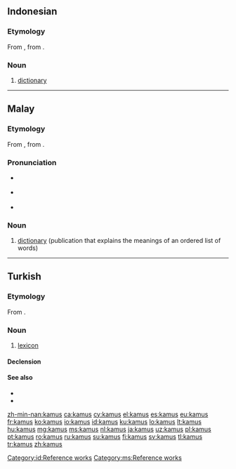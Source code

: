 {{also|ƙamus}}
==Indonesian==

===Etymology===
From {{etyl|ar|id}} {{term|قاموس|tr=qāmūs|sc=Arab|lang=ar}}, from {{etyl|grc|id}} {{term|ὠκεανός|tr=ōkeanós|sc=polytonic|lang=grc}}.

===Noun===
{{id-noun}}

# [[dictionary]]

[[Category:id:Reference works]]

----

==Malay==

===Etymology===
From {{etyl|ar|ms}} {{term|قاموس|tr=qāmūs|sc=Arab|lang=ar}}, from {{etyl|grc|ms}} {{term|ὠκεανός|tr=ōkeanós|sc=polytonic|lang=grc}}.

===Pronunciation===
* {{a|Johor-Selangor}} {{IPA|/kamos/|lang=ms}}
* {{a|Riau-Lingga}} {{IPA|/kamʊs/|lang=ms}}
* {{rhymes|amos|mos|os|lang=ms}}

===Noun===
{{head|ms|noun}}

# [[dictionary]] (publication that explains the meanings of an ordered list of words)

[[Category:ms:Reference works]]

----

==Turkish==

===Etymology===
From {{etyl|ar|tr}} {{term|lang=ar|قاموس|tr=qāmūs}}.

===Noun===
{{tr-noun|head=kāmus|u|lar}}

# {{context|obsolete|lang=tr}} [[lexicon]]

====Declension====
{{tr-noun-c|u|t|poss=+|pred=+}}

====See also====
* {{l|tr|lügat}}
* {{l|tr|sözlük}}

[[zh-min-nan:kamus]]
[[ca:kamus]]
[[cy:kamus]]
[[el:kamus]]
[[es:kamus]]
[[eu:kamus]]
[[fr:kamus]]
[[ko:kamus]]
[[io:kamus]]
[[id:kamus]]
[[ku:kamus]]
[[lo:kamus]]
[[lt:kamus]]
[[hu:kamus]]
[[mg:kamus]]
[[ms:kamus]]
[[nl:kamus]]
[[ja:kamus]]
[[uz:kamus]]
[[pl:kamus]]
[[pt:kamus]]
[[ro:kamus]]
[[ru:kamus]]
[[su:kamus]]
[[fi:kamus]]
[[sv:kamus]]
[[tl:kamus]]
[[tr:kamus]]
[[zh:kamus]]